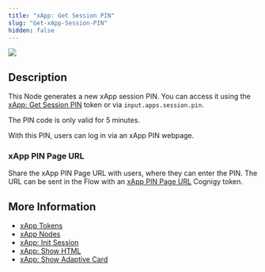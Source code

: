 ```yaml
---
title: "xApp: Get Session PIN"
slug: "Get-xApp-Session-PIN"
hidden: false
---
```


<Frame>
  <img class="image-center" src="/_assets/ai/develop/node-reference/xApp/get-xApp-session-PIN.png" style={{ width: 'auto' }} />
</Frame>

## Description

This Node generates a new xApp session PIN. You can access it using the [xApp: Get Session PIN](/xApps/tokens#xapp-session-pin) token or via `input.apps.session.pin`.

The PIN code is only valid for 5 minutes.

With this PIN, users can log in via an xApp PIN webpage.

### xApp PIN Page URL

Share the xApp PIN Page URL with users, where they can enter the PIN. The URL can be sent in the Flow with an [xApp PIN Page URL](/xApps/tokens#xapp-pin-page-url) Cognigy token.

## More Information

- [xApp Tokens](/xApps/tokens)
- [xApp Nodes](/ai/agents/develop/node-reference/xApp/overview)
- [xApp: Init Session](/ai/agents/develop/node-reference/xApp/init-xApp-session)
- [xApp: Show HTML](/ai/agents/develop/node-reference/xApp/set-html-xApp-state)
- [xApp: Show Adaptive Card](/ai/agents/develop/node-reference/xApp/set-AdaptiveCard-xApp-state)